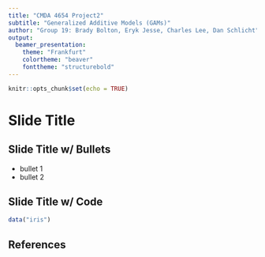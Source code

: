 ```yaml
---
title: "CMDA 4654 Project2"
subtitle: "Generalized Additive Models (GAMs)"
author: "Group 19: Brady Bolton, Eryk Jesse, Charles Lee, Dan Schlicht"
output: 
  beamer_presentation:
    theme: "Frankfurt"
    colortheme: "beaver"
    fonttheme: "structurebold"
---
```


```r
knitr::opts_chunk$set(echo = TRUE)
```

# Slide Title

## Slide Title w/ Bullets

- bullet 1
- bullet 2

## Slide Title w/ Code

```r
data("iris")
```



## References

